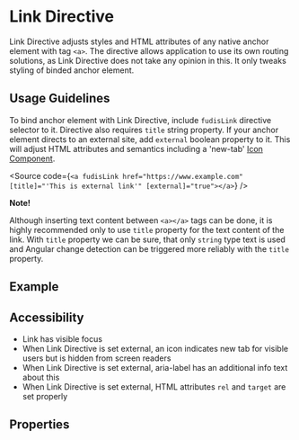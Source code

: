 
<Meta title="Directives/Link" />

# Link Directive

Link Directive adjusts styles and HTML attributes of any native anchor element with tag `<a>`. The directive allows application to use its own routing solutions, as Link Directive does not take any opinion in this. It only tweaks styling of binded anchor element.

## Usage Guidelines

To bind anchor element with Link Directive, include `fudisLink` directive selector to it. Directive also requires `title` string property. If your anchor element directs to an external site, add `external` boolean property to it. This will adjust HTML attributes and semantics including a 'new-tab' [Icon Component](/docs/components-icon--documentation).

<Source
  code={`
<a fudisLink href="https://www.example.com" [title]="'This is external link'" [external]="true"></a>
`}
/>

**Note!**

Although inserting text content between `<a></a>` tags can be done, it is highly recommended only to use `title` property for the text content of the link. With `title` property we can be sure, that only `string` type text is used and Angular change detection can be triggered more reliably with the `title` property.

## Example

<Canvas of={LinkDirectiveStories.Example} />

## Accessibility

* Link has visible focus
* When Link Directive is set external, an icon indicates new tab for visible users but is hidden from screen readers
* When Link Directive is set external, aria-label has an additional info text about this
* When Link Directive is set external, HTML attributes `rel` and `target` are set properly

## Properties

<ArgTypes of={LinkDirective} />
